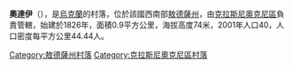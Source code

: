 {{expand|time=2016-09-03T09:43:52+00:00}}
{{unreferenced|time=2016-09-03T09:43:52+00:00}}
{{coord|47|30|15|N|29|25|45|E|scale:30000|display=title}}

'''奧達伊'''（{{lang-uk|Одаї}}），是[[烏克蘭|烏克蘭]]的村落，位於該國西南部[[敖德薩州|敖德薩州]]，由[[克拉斯尼奧克尼區|克拉斯尼奧克尼區]]負責管轄，始建於1826年，面積0.9平方公里，海拔高度74米，2001年人口40，人口密度每平方公里44.44人。

{{DEFAULTSORT:Одаї}}
[[Category:敖德薩州村落|Category:敖德薩州村落]]
[[Category:克拉斯尼奧克尼區村落|Category:克拉斯尼奧克尼區村落]]


{{Odessa-geo-stub}}